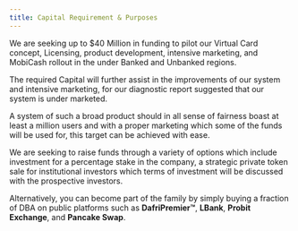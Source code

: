 ```yaml
---
title: Capital Requirement & Purposes
---
```


We are seeking up to &dollar;40 Million in funding to pilot our Virtual Card concept, Licensing, product development, intensive marketing, and MobiCash rollout in the under Banked and Unbanked regions. 

The required Capital will further assist in the improvements of our system and intensive marketing, for our diagnostic report suggested that our system is under marketed. 

A system of such a broad product should in all sense of fairness boast at least a million users and with a proper marketing which some of the funds will be used for, this target can be achieved with ease.

We are seeking to raise funds through a variety of options which include investment for a percentage stake in the company, a strategic private token sale for institutional investors which terms of investment will be discussed with the prospective investors.

Alternatively, you can become part of the family by simply buying a fraction of DBA on public platforms such as **DafriPremier™**, **LBank**, **Probit Exchange**, and **Pancake Swap**.
